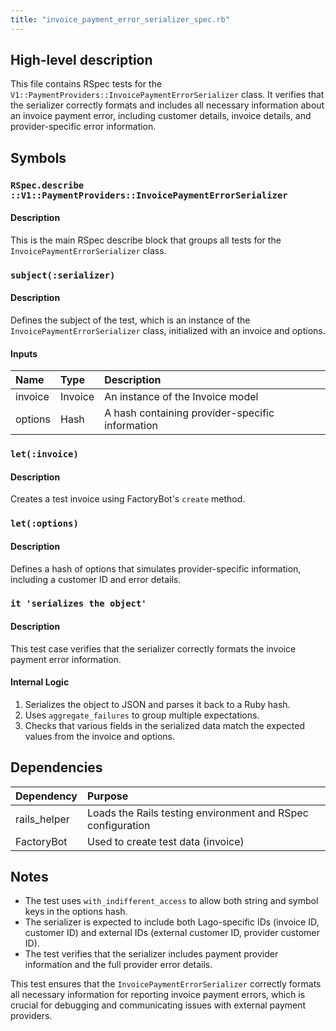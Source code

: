 ```yaml
---
title: "invoice_payment_error_serializer_spec.rb"
---
```


## High-level description
This file contains RSpec tests for the `V1::PaymentProviders::InvoicePaymentErrorSerializer` class. It verifies that the serializer correctly formats and includes all necessary information about an invoice payment error, including customer details, invoice details, and provider-specific error information.

## Symbols

### `RSpec.describe ::V1::PaymentProviders::InvoicePaymentErrorSerializer`
#### Description
This is the main RSpec describe block that groups all tests for the `InvoicePaymentErrorSerializer` class.

### `subject(:serializer)`
#### Description
Defines the subject of the test, which is an instance of the `InvoicePaymentErrorSerializer` class, initialized with an invoice and options.

#### Inputs
| Name | Type | Description |
|:-----|:-----|:------------|
| invoice | Invoice | An instance of the Invoice model |
| options | Hash | A hash containing provider-specific information |

### `let(:invoice)`
#### Description
Creates a test invoice using FactoryBot's `create` method.

### `let(:options)`
#### Description
Defines a hash of options that simulates provider-specific information, including a customer ID and error details.

### `it 'serializes the object'`
#### Description
This test case verifies that the serializer correctly formats the invoice payment error information.

#### Internal Logic
1. Serializes the object to JSON and parses it back to a Ruby hash.
2. Uses `aggregate_failures` to group multiple expectations.
3. Checks that various fields in the serialized data match the expected values from the invoice and options.

## Dependencies
| Dependency | Purpose |
|:-----------|:--------|
| rails_helper | Loads the Rails testing environment and RSpec configuration |
| FactoryBot | Used to create test data (invoice) |

## Notes
- The test uses `with_indifferent_access` to allow both string and symbol keys in the options hash.
- The serializer is expected to include both Lago-specific IDs (invoice ID, customer ID) and external IDs (external customer ID, provider customer ID).
- The test verifies that the serializer includes payment provider information and the full provider error details.

This test ensures that the `InvoicePaymentErrorSerializer` correctly formats all necessary information for reporting invoice payment errors, which is crucial for debugging and communicating issues with external payment providers.